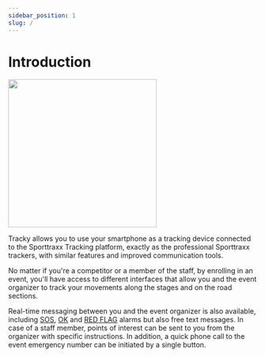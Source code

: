 ```yaml
---
sidebar_position: 1
slug: /
---
```



# Introduction

<div style={{ textAlign: "center", padding: 30 }}>
  <img src={app_icon} width="300" />
</div>

Tracky allows you to use your smartphone as a tracking device connected to the Sporttraxx Tracking platform, exactly as the professional Sporttraxx trackers, with similar features and improved communication tools.

No matter if you're a competitor or a member of the staff, by enrolling in an event, you'll have access to different interfaces that allow you and the event organizer to track your movements along the stages and on the road sections.

Real-time messaging between you and the event organizer is also available, including [SOS](./alarms/sos), [OK](./alarms/ok) and [RED FLAG](./alarms/red_flag) alarms but also free text messages. In case of a staff member, points of interest can be sent to you from the organizer with specific instructions.
In addition, a quick phone call to the event emergency number can be initiated by a single button.
